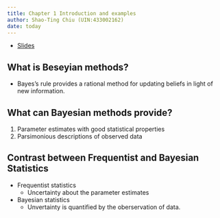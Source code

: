 ```yaml
---
title: Chapter 1 Introduction and examples
author: Shao-Ting Chiu (UIN:433002162)
date: today
---
```


- [Slides]()

## What is Beseyian methods?

- Bayes's rule provides a rational method for updating beliefs in light of new information.


## What can Bayesian methods provide?

1. Parameter estimates with good statistical properties
2. Parsimonious descriptions of observed data


## Contrast between Frequentist and Bayesian Statistics

- Frequentist statistics
    - Uncertainty about the parameter estimates
- Bayesian statistics
    - Unvertainty is quantified by the oberservation of data.

